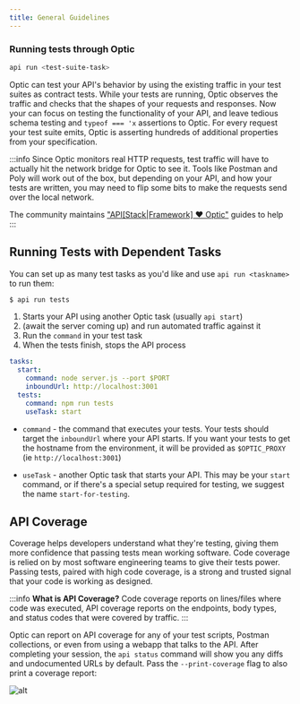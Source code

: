 ```yaml
---
title: General Guidelines
---
```


### Running tests through Optic

```bash
api run <test-suite-task>
```

Optic can test your API's behavior by using the existing traffic in your test suites as contract tests. While your tests are running, Optic observes the traffic and checks that the shapes of your requests and responses. Now your can focus on testing the functionality of your API, and leave tedious schema testing and `typeof === 'x` assertions to Optic. For every request your test suite emits, Optic is asserting hundreds of additional properties from your specification.

:::info
Since Optic monitors real HTTP requests, test traffic will have to actually hit the network bridge for Optic to see it. Tools like Postman and Poly will work out of the box, but depending on your API, and how your tests are written, you may need to flip some bits to make the requests send over the local network.

The community maintains ["API[Stack|Framework] ❤ Optic"️](/docs/integrations/integrations#api-frameworks-%EF%B8%8F-optic) guides to help
:::


## Running Tests with Dependent Tasks
You can set up as many test tasks as you'd like and use `api run <taskname>` to run them:

```bash
$ api run tests
```

1. Starts your API using another Optic task (usually `api start`)
2. (await the server coming up) and run automated traffic against it
3. Run the `command` in your test task
4. When the tests finish, stops the API process

````yaml
tasks:
  start:
    command: node server.js --port $PORT
    inboundUrl: http://localhost:3001
  tests:
    command: npm run tests
    useTask: start
````

- `command` - the command that executes your tests. Your tests should target the `inboundUrl` where your API starts. If you want your tests to get the hostname from the environment, it will be provided as `$OPTIC_PROXY` (ie `http://localhost:3001`)

- `useTask` - another Optic task that starts your API. This may be your `start` command, or if there's a special setup required for testing, we suggest the name `start-for-testing`.

## API Coverage

Coverage helps developers understand what they're testing, giving them more confidence that passing tests mean working software. Code coverage is relied on by most software engineering teams to give their tests power. Passing tests, paired with high code coverage, is a strong and trusted signal that your code is working as designed.

:::info **What is API Coverage?**
Code coverage reports on lines/files where code was executed, API coverage reports on the endpoints, body types, and status codes that were covered by traffic.
:::

Optic can report on API coverage for any of your test scripts, Postman collections, or even from using a webapp that talks to the API. After completing your session, the `api status` command will show you any diffs and undocumented URLs by default. Pass the `--print-coverage` flag to also print a coverage report:


<Paper elevation={2}>

![alt](../../static/img/print-coverage.svg)

</Paper>
